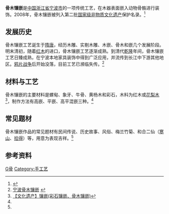 {{中国非物质文化遗产
|图片 = [[File:Bone_Embedded_in_a_Chair.JPG|150px]]<br/>[[宁波博物馆|宁波博物馆]]藏清代骨木镶嵌椅
|名称 = 镶嵌<br /><small>骨木镶嵌</small>
|序号 = 867
|编号项目 = Ⅶ-91
|分类 = 传统美术
|申报地区或单位 = [[浙江省|浙江省]][[宁波市|宁波市]]
|登录时间 = 2008年
|省区市 = 浙江
}}
'''骨木镶嵌'''是[[中国|中国]][[浙江省|浙江省]][[宁波市|宁波市]]的一项传统工艺，在木器表面嵌入动物骨骼进行装饰。2008年，骨木镶嵌被列入第二批[[国家级非物质文化遗产|国家级非物质文化遗产]]保护名录。<ref>{{Cite web |url=http://www.ihchina.cn/inc/guohiamingluer.jsp |title=国务院关于公布第二批国家级非物质文化遗产名录和第一批国家级非物质文化遗产扩展项目名录的通知 |access-date=2010-06-25 |archive-url=https://web.archive.org/web/20090517032855/http://www.ihchina.cn/inc/guohiamingluer.jsp |archive-date=2009-05-17 |dead-url=yes }}</ref>

== 发展历史 ==
骨木镶嵌工艺诞生于[[隋唐|隋唐]]，经历木雕、实剔木雕、木嵌、骨木和嵌几个发展阶段。明末清初，随着[[红木|红木]]的进口，骨木镶嵌工艺逐渐成熟。到清代[[乾隆|乾隆]]年间，骨木镶嵌工艺日臻成熟，在宁波本地家具装饰中得到广泛应用，并流传到长江中下游其他地区。[[第一次鸦片战争|鸦片战争]]后开始没落，目前工艺已濒临失传。<ref name="off_ref">[http://202.107.212.152/fwzwh/index.php?option=com_content&task=view&id=275&Itemid=63 宁波骨木镶嵌] {{webarchive|url=https://web.archive.org/web/20160304092332/http://202.107.212.152/fwzwh/index.php?option=com_content&task=view&id=275&Itemid=63 |date=2016-03-04 }}</ref>

== 材料与工艺 ==
骨木镶嵌的主要材料是螺甸、象牙、牛骨、黄杨木和彩石，木料为红木或[[花梨木|花梨木]]<ref>[http://data.jxwmw.cn/index.php?doc-view-84324 【文化遗产】镶嵌(彩石镶嵌、骨木镶嵌)]{{Dead link|date=2018年8月 |bot=InternetArchiveBot |fix-attempted=yes }}</ref>，制作方法有高嵌、平嵌、高平混嵌三种。<ref name="off_ref" />

== 常见题材 ==
骨木镶嵌作品的常见题材有民间传说、历史故事、风俗、梅兰竹菊、和合二仙（[[寒山|寒山]]、[[拾得|拾得]]）等，用意为表现吉祥。<ref name="off_ref" />

== 参考资料 ==
{{reflist}}



[[Category:宁波非物质文化遗产|G骨]]
[[Category:手工艺|Category:手工艺]]